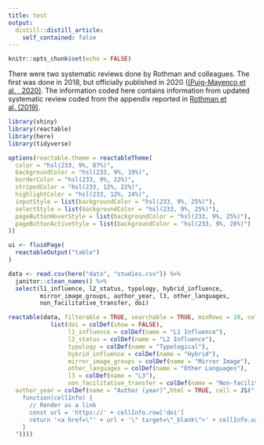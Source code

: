 ```yaml
---
title: test
output:
  distill::distill_article:
    self_contained: false
---
```


```r
knitr::opts_chunk$set(echo = FALSE)
```


There were two systematic reviews done by Rothman and colleagues. The first was done in 2018, but officially published in 2020 ([(Puig-Mayenco et al. , 2020)](https://doi.org/10.1177/0267658318809147).
The information coded here contains information from updated systematic review coded from the appendix reported in [Rothman et al. (2019)](https://doi.org/10.1017/9781316014660).

```r
library(shiny)
library(reactable)
library(here)
library(tidyverse)
```

```r

options(reactable.theme = reactableTheme(
  color = "hsl(233, 9%, 87%)",
  backgroundColor = "hsl(233, 9%, 19%)",
  borderColor = "hsl(233, 9%, 22%)",
  stripedColor = "hsl(233, 12%, 22%)",
  highlightColor = "hsl(233, 12%, 24%)",
  inputStyle = list(backgroundColor = "hsl(233, 9%, 25%)"),
  selectStyle = list(backgroundColor = "hsl(233, 9%, 25%)"),
  pageButtonHoverStyle = list(backgroundColor = "hsl(233, 9%, 25%)"),
  pageButtonActiveStyle = list(backgroundColor = "hsl(233, 9%, 28%)")
))

ui <- fluidPage(
  reactableOutput("table")
)

data <- read.csv(here("data", "studies.csv")) %>% 
  janitor::clean_names() %>% 
  select(l1_influence, l2_status, typology, hybrid_influence,
         mirror_image_groups, author_year, l3, other_languages,
         non_facilitative_transfer, doi)

reactable(data, filterable = TRUE, searchable = TRUE, minRows = 10, columns = 
            list(doi = colDef(show = FALSE),
                 l1_influence = colDef(name = "L1 Influence"),
                 l2_status = colDef(name = "L2 Influence"),
                 typology = colDef(name = "Typological"),
                 hybrid_influence = colDef(name = "Hybrid"),
                 mirror_image_groups = colDef(name = "Mirror Image"), 
                 other_languages = colDef(name = "Other Languages"),
                 l3 = colDef(name = "L3"),
                 non_facilitative_transfer = colDef(name = "Non-facilitative transfer"),
  author_year = colDef(name = "Author (year)",html = TRUE, cell = JS("
    function(cellInfo) {
      // Render as a link
      const url = 'https://' + cellInfo.row['doi']
      return '<a href=\"' + url + '\" target=\"_blank\">' + cellInfo.value + '</a>'
    }
  "))))
```

